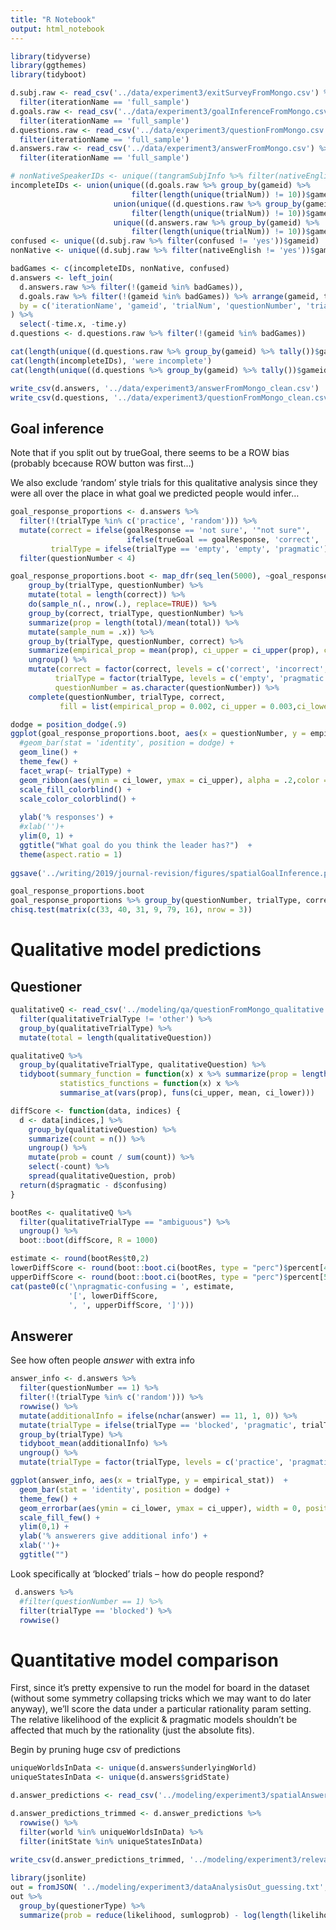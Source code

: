 ```yaml
---
title: "R Notebook"
output: html_notebook
---
```



```r
library(tidyverse)
library(ggthemes)
library(tidyboot)
```

```r
d.subj.raw <- read_csv('../data/experiment3/exitSurveyFromMongo.csv') %>%
  filter(iterationName == 'full_sample')
d.goals.raw <- read_csv('../data/experiment3/goalInferenceFromMongo.csv') %>%
  filter(iterationName == 'full_sample') 
d.questions.raw <- read_csv('../data/experiment3/questionFromMongo.csv') %>%
  filter(iterationName == 'full_sample') 
d.answers.raw <- read_csv('../data/experiment3/answerFromMongo.csv') %>%
  filter(iterationName == 'full_sample') 

# nonNativeSpeakerIDs <- unique((tangramSubjInfo %>% filter(nativeEnglish != "yes"))$gameid)
incompleteIDs <- union(unique((d.goals.raw %>% group_by(gameid) %>% 
                           filter(length(unique(trialNum)) != 10))$gameid),
                       union(unique((d.questions.raw %>% group_by(gameid) %>% 
                           filter(length(unique(trialNum)) != 10))$gameid),
                       unique((d.answers.raw %>% group_by(gameid) %>% 
                           filter(length(unique(trialNum)) != 10))$gameid)))
confused <- unique((d.subj.raw %>% filter(confused != 'yes'))$gameid)
nonNative <- unique((d.subj.raw %>% filter(nativeEnglish != 'yes'))$gameid)

badGames <- c(incompleteIDs, nonNative, confused)
d.answers <- left_join(
  d.answers.raw %>% filter(!(gameid %in% badGames)), 
  d.goals.raw %>% filter(!(gameid %in% badGames)) %>% arrange(gameid, trialNum),
  by = c('iterationName', 'gameid', 'trialNum', 'questionNumber', 'trialType', 'cellAskedAbout', 'firstRole', 'gridState')
) %>%
  select(-time.x, -time.y)
d.questions <- d.questions.raw %>% filter(!(gameid %in% badGames))
```

```r
cat(length(unique((d.questions.raw %>% group_by(gameid) %>% tally())$gameid)), 'initially recruited')
cat(length(incompleteIDs), 'were incomplete')
cat(length(unique((d.questions %>% group_by(gameid) %>% tally())$gameid)), 'left')
```

```r
write_csv(d.answers, '../data/experiment3/answerFromMongo_clean.csv')
write_csv(d.questions, '../data/experiment3/questionFromMongo_clean.csv')
```

## Goal inference 

Note that if you split out by trueGoal, there seems to be a ROW bias (probably bcecause ROW button was first...)
 
We also exclude 'random' style trials for this qualitative analysis since they were all over the place in what goal we predicted people would infer...   
 
```r
goal_response_proportions <- d.answers %>% 
  filter(!(trialType %in% c('practice', 'random'))) %>%
  mutate(correct = ifelse(goalResponse == 'not sure', '"not sure"', 
                          ifelse(trueGoal == goalResponse, 'correct', 'incorrect')),
         trialType = ifelse(trialType == 'empty', 'empty', 'pragmatic')) %>%
  filter(questionNumber < 4) 

goal_response_proportions.boot <- map_dfr(seq_len(5000), ~goal_response_proportions %>%
    group_by(trialType, questionNumber) %>%
    mutate(total = length(correct)) %>%
    do(sample_n(., nrow(.), replace=TRUE)) %>%
    group_by(correct, trialType, questionNumber) %>%
    summarize(prop = length(total)/mean(total)) %>%
    mutate(sample_num = .x)) %>%
    group_by(trialType, questionNumber, correct) %>%
    summarize(empirical_prop = mean(prop), ci_upper = ci_upper(prop), ci_lower = ci_lower(prop)) %>%
    ungroup() %>%
    mutate(correct = factor(correct, levels = c('correct', 'incorrect',  '"not sure"')),
          trialType = factor(trialType, levels = c('empty', 'pragmatic')),
          questionNumber = as.character(questionNumber)) %>%
    complete(questionNumber, trialType, correct, 
           fill = list(empirical_prop = 0.002, ci_upper = 0.003,ci_lower =0.001 )) #%>%

dodge = position_dodge(.9)
ggplot(goal_response_proportions.boot, aes(x = questionNumber, y = empirical_prop, color = correct, fill = correct, group=correct))  +
  #geom_bar(stat = 'identity', position = dodge) +
  geom_line() +
  theme_few() +
  facet_wrap(~ trialType) +
  geom_ribbon(aes(ymin = ci_lower, ymax = ci_upper), alpha = .2,color = NA) +#, width = 0, position = dodge) +
  scale_fill_colorblind() +
  scale_color_colorblind() +
  
  ylab('% responses') +
  #xlab('')+
  ylim(0, 1) +
  ggtitle("What goal do you think the leader has?")  +
  theme(aspect.ratio = 1)
  
ggsave('../writing/2019/journal-revision/figures/spatialGoalInference.pdf', width=14, height = 10, units='cm')
```

```r
goal_response_proportions.boot
goal_response_proportions %>% group_by(questionNumber, trialType, correct) %>% tally()
chisq.test(matrix(c(33, 40, 31, 9, 79, 16), nrow = 3))
```

# Qualitative model predictions

## Questioner

```r
qualitativeQ <- read_csv('../modeling/qa/questionFromMongo_qualitative.csv') %>%
  filter(qualitativeTrialType != 'other') %>%
  group_by(qualitativeTrialType) %>%
  mutate(total = length(qualitativeQuestion)) 

qualitativeQ %>%
  group_by(qualitativeTrialType, qualitativeQuestion) %>%
  tidyboot(summary_function = function(x) x %>% summarize(prop = length(total) / mean(total)),
           statistics_functions = function(x) x %>%
           summarise_at(vars(prop), funs(ci_upper, mean, ci_lower)))
```

```r
diffScore <- function(data, indices) {
  d <- data[indices,] %>%
    group_by(qualitativeQuestion) %>%
    summarize(count = n()) %>%
    ungroup() %>%
    mutate(prob = count / sum(count)) %>%
    select(-count) %>%
    spread(qualitativeQuestion, prob)
  return(d$pragmatic - d$confusing)
}

bootRes <- qualitativeQ %>% 
  filter(qualitativeTrialType == "ambiguous") %>%
  ungroup() %>%
  boot::boot(diffScore, R = 1000)

estimate <- round(bootRes$t0,2)
lowerDiffScore <- round(boot::boot.ci(bootRes, type = "perc")$percent[4],2)
upperDiffScore <- round(boot::boot.ci(bootRes, type = "perc")$percent[5],2)
cat(paste0(c('\npragmatic-confusing = ', estimate,
             '[', lowerDiffScore, 
             ', ', upperDiffScore, ']')))

```

## Answerer

See how often people *answer* with extra info

```r
answer_info <- d.answers %>% 
  filter(questionNumber == 1) %>%
  filter(!(trialType %in% c('random'))) %>%
  rowwise() %>%
  mutate(additionalInfo = ifelse(nchar(answer) == 11, 1, 0)) %>%
  mutate(trialType = ifelse(trialType == 'blocked', 'pragmatic', trialType)) %>%
  group_by(trialType) %>%
  tidyboot_mean(additionalInfo) %>% 
  ungroup() %>% 
  mutate(trialType = factor(trialType, levels = c('practice', 'pragmatic', 'empty')))

ggplot(answer_info, aes(x = trialType, y = empirical_stat))  +
  geom_bar(stat = 'identity', position = dodge) +
  theme_few() +
  geom_errorbar(aes(ymin = ci_lower, ymax = ci_upper), width = 0, position = dodge) +
  scale_fill_few() +
  ylim(0,1) +
  ylab('% answerers give additional info') +
  xlab('')+
  ggtitle("") 
```

Look specifically at 'blocked' trials -- how do people respond?

```r
 d.answers %>% 
  #filter(questionNumber == 1) %>%
  filter(trialType == 'blocked') %>%
  rowwise()
```

# Quantitative model comparison

First, since it's pretty expensive to run the model for board in the dataset (without some symmetry collapsing tricks which we may want to do later anyway), we'll score the data under a particular rationality param setting. The relative likelihood of the explicit & pragmatic models shouldn't be affected that much by the rationality (just the absolute fits).

Begin by pruning huge csv of predictions

```r
uniqueWorldsInData <- unique(d.answers$underlyingWorld)
uniqueStatesInData <- unique(d.answers$gridState)

d.answer_predictions <- read_csv('../modeling/experiment3/spatialAnswererOutput_HierarchicalVersion.csv')

d.answer_predictions_trimmed <- d.answer_predictions %>% 
  rowwise() %>% 
  filter(world %in% uniqueWorldsInData) %>%
  filter(initState %in% uniqueStatesInData)
  
write_csv(d.answer_predictions_trimmed, '../modeling/experiment3/relevantAnswererOutput.csv')
```

```r
library(jsonlite)
out = fromJSON( '../modeling/experiment3/dataAnalysisOut_guessing.txt', flatten = T)
out %>% 
  group_by(questionerType) %>% 
  summarize(prob = reduce(likelihood, sumlogprob) - log(length(likelihood)))
```